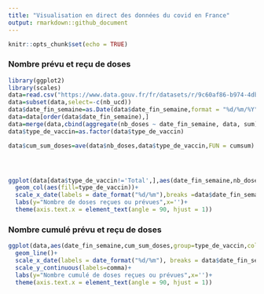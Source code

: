 ```yaml
---
title: "Visualisation en direct des données du covid en France"
output: rmarkdown::github_document
---
```


```r
knitr::opts_chunk$set(echo = TRUE)
```


### Nombre prévu et reçu de doses
```r
library(ggplot2)
library(scales)
data=read.csv("https://www.data.gouv.fr/fr/datasets/r/9c60af86-b974-4dba-bf34-f52686c7ada9",header=T,sep=';')
data=subset(data,select=-c(nb_ucd))
data$date_fin_semaine=as.Date(data$date_fin_semaine,format = "%d/%m/%Y")
data=data[order(data$date_fin_semaine),]
data=merge(data,cbind(aggregate(nb_doses ~ date_fin_semaine, data, sum),type_de_vaccin="Total"),all=T)
data$type_de_vaccin=as.factor(data$type_de_vaccin)

data$cum_sum_doses=ave(data$nb_doses,data$type_de_vaccin,FUN = cumsum)




ggplot(data[data$type_de_vaccin!='Total',],aes(date_fin_semaine,nb_doses,group=type_de_vaccin,color=type_de_vaccin))+
  geom_col(aes(fill=type_de_vaccin))+
  scale_x_date(labels = date_format("%d/%m"),breaks =data$date_fin_semaine)+
  labs(y="Nombre de doses reçues ou prévues",x='')+
  theme(axis.text.x = element_text(angle = 90, hjust = 1))
```

### Nombre cumulé prévu et reçu de doses

```r
  
ggplot(data,aes(date_fin_semaine,cum_sum_doses,group=type_de_vaccin,color=type_de_vaccin))+
  geom_line()+
  scale_x_date(labels = date_format("%d/%m"), breaks = data$date_fin_semaine)+
  scale_y_continuous(labels=comma)+
  labs(y="Nombre cumulé de doses reçues ou prévues",x='')+
  theme(axis.text.x = element_text(angle = 90, hjust = 1))

```


